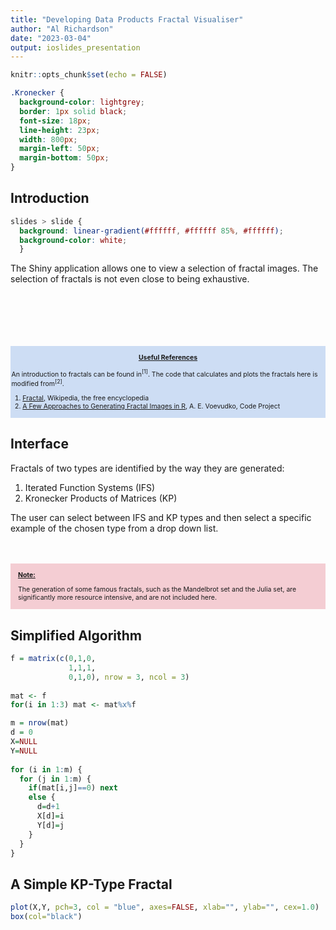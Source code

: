 ```yaml
---
title: "Developing Data Products Fractal Visualiser"
author: "Al Richardson"
date: "2023-03-04"
output: ioslides_presentation
---
```


```r
knitr::opts_chunk$set(echo = FALSE)
```

```css
.Kronecker {
  background-color: lightgrey;
  border: 1px solid black;
  font-size: 18px;
  line-height: 23px;
  width: 800px;
  margin-left: 50px;
  margin-bottom: 50px;
}
```

## Introduction
```css
slides > slide {
  background: linear-gradient(#ffffff, #ffffff 85%, #ffffff);
  background-color: white;
  }
```
The Shiny application allows one to view a selection of fractal images. The selection of fractals is not even close to being exhaustive.<br><br><br><br><br><br>

<div style='padding:0.1em; background-color:#cdddf4'><span style='font-size:75%'>
  <p style='margin-top:1em; text-align:center'>
    <b><u>Useful References</u></b>
  </p>
  <p style='margin-left:1em;'>
    An introduction to fractals can be found in$^{[1]}$. The code that calculates and plots the fractals here is modified from$^{[2]}$.

  1.  [Fractal](https://en.wikipedia.org/wiki/Fractal), Wikipedia, the free encyclopedia
  2.  [A Few Approaches to Generating Fractal Images in R](https://www.codeproject.com/Articles/1195034/A-Few-Approaches-to-Generating-Fractal-Images-in-R), A. E. Voevudko, Code Project
  </p>
</span></div>

## Interface
Fractals of two types are identified by the way they are generated:

1.  Iterated Function Systems (IFS)
2.  Kronecker Products of Matrices (KP)

The user can select between IFS and KP types and then select a specific example of the chosen type from a drop down list.<br><br><br>

<div style='padding:0.1em; background-color:#f4cdd3'>
<span style='font-size:75%'>
<p style='margin-top:1em; margin-left:1em; text-align:left'>
<b><u>Note:</u></b></p>
<p style='margin-left:1em;'>
    The generation of some famous fractals, such as the Mandelbrot set and the Julia set, are significantly more resource intensive, and are not included here.
</p></span></div>

## Simplified Algorithm
```r

f = matrix(c(0,1,0, 
             1,1,1, 
             0,1,0), nrow = 3, ncol = 3)
  
mat <- f
for(i in 1:3) mat <- mat%x%f

m = nrow(mat) 
d = 0
X=NULL 
Y=NULL
  
for (i in 1:m) {
  for (j in 1:m) {
    if(mat[i,j]==0) next 
    else {
      d=d+1 
      X[d]=i 
      Y[d]=j 
    } 
  }
}
```
## A Simple KP-Type Fractal
```r
plot(X,Y, pch=3, col = "blue", axes=FALSE, xlab="", ylab="", cex=1.0)
box(col="black")
```



